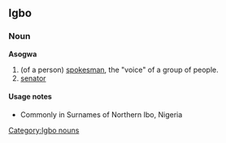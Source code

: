 ==Igbo==
===Noun===
'''Asogwa'''

# (of a person) [[spokesman]], the "voice" of a group of people.
# [[senator]]

====Usage notes====
*Commonly in Surnames of Northern Ibo, Nigeria

[[Category:Igbo nouns]]